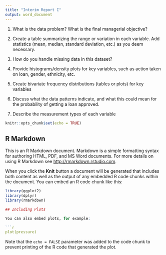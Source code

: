 ```yaml
---
title: "Interim Report I"
output: word_document
---
```

1. What is the data problem? What is the final managerial objective?
3. Create a table summarizing the range or variation in each variable. Add statistics (mean,
median, standard deviation, etc.) as you deem necessary.
4. How do you handle missing data in this dataset?
5. Provide histograms/density plots for key variables, such as action taken on loan, gender,
ethnicity, etc.
6. Create bivariate frequency distributions (tables or plots) for key variables
7. Discuss what the data patterns indicate, and what this could mean for the probability of
getting a loan approved.

2. Describe the measurement types of each variable
```r
knitr::opts_chunk$set(echo = TRUE)
```

## R Markdown

This is an R Markdown document. Markdown is a simple formatting syntax for authoring HTML, PDF, and MS Word documents. For more details on using R Markdown see <http://rmarkdown.rstudio.com>.

When you click the **Knit** button a document will be generated that includes both content as well as the output of any embedded R code chunks within the document. You can embed an R code chunk like this:

```r
library(ggplot2)
library(dplyr)
library(rmarkdown)

## Including Plots

You can also embed plots, for example:

```r
plot(pressure)
```

Note that the `echo = FALSE` parameter was added to the code chunk to prevent printing of the R code that generated the plot.
